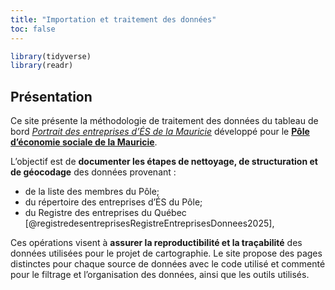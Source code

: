```yaml
---
title: "Importation et traitement des données"
toc: false
---
```


```r
library(tidyverse)
library(readr)
```

## Présentation

Ce site présente la méthodologie de traitement des données du tableau de bord [*Portrait des entreprises
d’ÉS de la Mauricie*](https://goneau.com/és-carto) développé pour le **[Pôle d’économie sociale de la Mauricie](https://economiesocialemauricie.ca)**.

L’objectif est de **documenter les étapes de nettoyage, de structuration et de géocodage** des données provenant :

- de la liste des membres du Pôle;
- du répertoire des entreprises d'ÉS du Pôle;
- du Registre des entreprises du Québec 
[@registredesentreprisesRegistreEntreprisesDonnees2025],

Ces opérations visent à **assurer la reproductibilité et la traçabilité** des données utilisées pour le projet de cartographie. Le site propose des pages distinctes pour chaque source de données avec le code utilisé et commenté pour le filtrage et l'organisation des données, ainsi que les outils utilisés.
